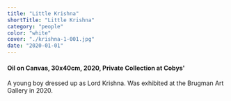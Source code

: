 ```yaml
---
title: "Little Krishna"
shortTitle: "Little Krishna"
category: "people"
color: "white"
cover: "./krishna-1-001.jpg"
date: "2020-01-01"
---
```


#### Oil on Canvas, 30x40cm, 2020, Private Collection at Cobys'

A young boy dressed up as Lord Krishna. Was exhibited at the Brugman Art Gallery in 2020.